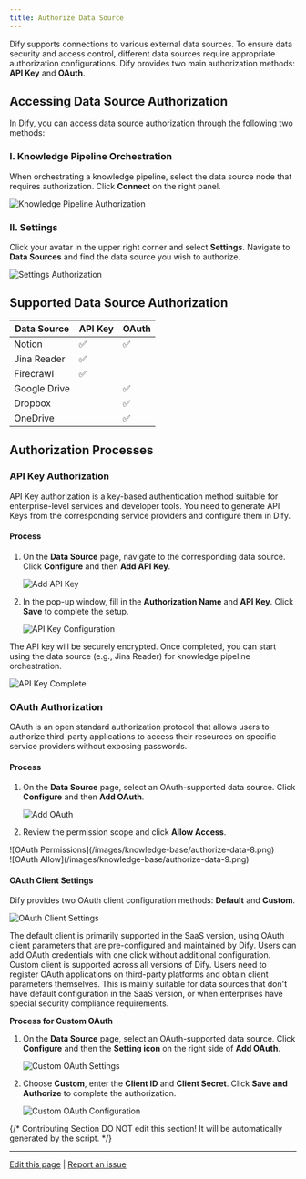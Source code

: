 ```yaml
---
title: Authorize Data Source
---
```


Dify supports connections to various external data sources. To ensure data security and access control, different data sources require appropriate authorization configurations. Dify provides two main authorization methods: **API Key** and **OAuth**.

## Accessing Data Source Authorization

In Dify, you can access data source authorization through the following two methods:

### I. Knowledge Pipeline Orchestration
When orchestrating a knowledge pipeline, select the data source node that requires authorization. Click **Connect** on the right panel.

![Knowledge Pipeline Authorization](/images/knowledge-base/authorize-data-1.PNG)

### II. Settings
Click your avatar in the upper right corner and select **Settings**. Navigate to **Data Sources** and find the data source you wish to authorize.

![Settings Authorization](/images/knowledge-base/authorize-data-2.PNG)

## Supported Data Source Authorization

| Data Source     | API Key | OAuth |
|-----------------|---------|-------|
| Notion          | ✅      | ✅    |
| Jina Reader     | ✅      |       |
| Firecrawl       | ✅      |       |
| Google Drive    |         | ✅    |
| Dropbox         |         | ✅    |
| OneDrive        |         | ✅    |

## Authorization Processes

### API Key Authorization
API Key authorization is a key-based authentication method suitable for enterprise-level services and developer tools. You need to generate API Keys from the corresponding service providers and configure them in Dify.

#### Process
1. On the **Data Source** page, navigate to the corresponding data source. Click **Configure** and then **Add API Key**.
   
   ![Add API Key](/images/knowledge-base/authorize-data-3.PNG)

2. In the pop-up window, fill in the **Authorization Name** and **API Key**. Click **Save** to complete the setup.
   
   ![API Key Configuration](/images/knowledge-base/authorize-data-4.png)

The API key will be securely encrypted. Once completed, you can start using the data source (e.g., Jina Reader) for knowledge pipeline orchestration.

![API Key Complete](/images/knowledge-base/authorize-data-6.png)

### OAuth Authorization
OAuth is an open standard authorization protocol that allows users to authorize third-party applications to access their resources on specific service providers without exposing passwords.

#### Process
1. On the **Data Source** page, select an OAuth-supported data source. Click **Configure** and then **Add OAuth**.

   ![Add OAuth](/images/knowledge-base/authorize-data-7.png)

2. Review the permission scope and click **Allow Access**.

<div style={{display: 'flex', flexWrap: 'wrap', gap: '30px'}}>
  <div style={{flex: 1, minWidth: '300px'}}>
   ![OAuth Permissions](/images/knowledge-base/authorize-data-8.png)
  </div>
  <div style={{flex: 1, minWidth: '300px'}}>
   ![OAuth Allow](/images/knowledge-base/authorize-data-9.png)
  </div>
</div>

#### OAuth Client Settings
Dify provides two OAuth client configuration methods: **Default** and **Custom**.

![OAuth Client Settings](/images/knowledge-base/authorize-data-10.png)

<Tabs>
  <Tab title="Default">
    The default client is primarily supported in the SaaS version, using OAuth client parameters that are pre-configured and maintained by Dify. Users can add OAuth credentials with one click without additional configuration.
  </Tab>
  <Tab title="Custom">
    Custom client is supported across all versions of Dify. Users need to register OAuth applications on third-party platforms and obtain client parameters themselves. This is mainly suitable for data sources that don't have default configuration in the SaaS version, or when enterprises have special security compliance requirements.
  </Tab>
</Tabs>

**Process for Custom OAuth**
1. On the **Data Source** page, select an OAuth-supported data source. Click **Configure** and then the **Setting icon** on the right side of **Add OAuth**.

   ![Custom OAuth Settings](/images/knowledge-base/authorize-data-11.png)

2. Choose **Custom**, enter the **Client ID** and **Client Secret**. Click **Save and Authorize** to complete the authorization.

   ![Custom OAuth Configuration](/images/knowledge-base/authorize-data-12.png)

{/*
Contributing Section
DO NOT edit this section!
It will be automatically generated by the script.
*/}

---

[Edit this page](https://github.com/langgenius/dify-docs/edit/main/en/guides/knowledge-base/knowledge-pipeline/authorize-data-source.mdx) | [Report an issue](https://github.com/langgenius/dify-docs/issues/new?template=docs.yml)
